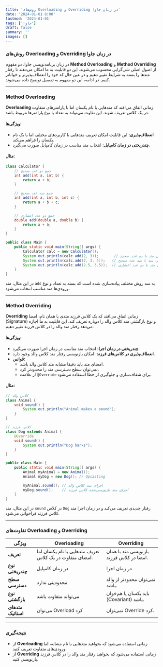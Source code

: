 ```yaml
---
title: 'روش‌های Overloading و Overriding در زبان جاوا'
date: '2024-01-01 8:00'
lastmod: '2024-01-01'
tags: ['جاوا']
draft: false
summary: ''
images: []
---
```


### روش‌های Overloading و Overriding در زبان جاوا

در زبان برنامه‌نویسی جاوا، دو مفهوم **Method Overloading** و **Method Overriding** از اصول اصلی شی‌گرایی محسوب می‌شوند. این دو قابلیت به ما امکان می‌دهند تا رفتار متدها را بسته به شرایط تغییر دهیم و در عین حال کد خود را انعطاف‌پذیرتر و خواناتر کنیم. در ادامه، این دو مفهوم به تفصیل توضیح داده می‌شوند.

---

### **Method Overloading**

**Overloading** زمانی اتفاق می‌افتد که متدهایی با نام یکسان اما با پارامترهای متفاوت در یک کلاس تعریف شوند. این تفاوت می‌تواند به تعداد یا نوع پارامترها مربوط باشد.

#### **ویژگی‌ها:**

- **انعطاف‌پذیری**: این قابلیت امکان تعریف متدهایی با کاربردهای مختلف اما با یک نام یکسان را فراهم می‌کند.
- **چندریختی در زمان کامپایل**: انتخاب متد مناسب در زمان کامپایل صورت می‌گیرد.

#### **مثال:**

```java
class Calculator {
    // جمع دو عدد صحیح
    int add(int a, int b) {
        return a + b;
    }

    // جمع سه عدد صحیح
    int add(int a, int b, int c) {
        return a + b + c;
    }

    // جمع دو عدد اعشاری
    double add(double a, double b) {
        return a + b;
    }
}

public class Main {
    public static void main(String[] args) {
        Calculator calc = new Calculator();
        System.out.println(calc.add(2, 3));       // فراخوانی متد با دو عدد صحیح
        System.out.println(calc.add(2, 3, 4));   // فراخوانی متد با سه عدد صحیح
        System.out.println(calc.add(2.5, 3.5));  // فراخوانی متد با دو عدد اعشاری
    }
}
```

در این مثال، متد `add` به سه روش مختلف پیاده‌سازی شده است که بسته به تعداد و نوع ورودی‌ها متد مناسب انتخاب می‌شود.

---

### **Method Overriding**

**Overriding** زمانی اتفاق می‌افتد که یک کلاس فرزند متدی با همان نام، امضا (Signature) و نوع بازگشتی متد کلاس والد را دوباره تعریف کند. این قابلیت به ما اجازه می‌دهد رفتار متد والد را در کلاس فرزند تغییر دهیم.

#### **ویژگی‌ها:**

- **چندریختی در زمان اجرا**: انتخاب متد مناسب در زمان اجرا صورت می‌گیرد.
- **انعطاف‌پذیری در کلاس‌های فرزند**: امکان بازنویسی رفتار متد کلاس والد وجود دارد.
- **قوانین:**
  - امضای متد باید دقیقا مشابه متد کلاس والد باشد.
  - نمی‌توان سطح دسترسی متد را محدودتر کرد.
  - از علامت `@Override` برای شفاف‌سازی و جلوگیری از خطا استفاده می‌شود.

#### **مثال:**

```java
// کلاس والد
class Animal {
    void sound() {
        System.out.println("Animal makes a sound");
    }
}

// کلاس فرزند
class Dog extends Animal {
    @Override
    void sound() {
        System.out.println("Dog barks");
    }
}

public class Main {
    public static void main(String[] args) {
        Animal myAnimal = new Animal();
        Animal myDog = new Dog(); // Upcasting

        myAnimal.sound(); // اجرای متد کلاس والد
        myDog.sound();    // اجرای متد بازنویسی‌شده کلاس فرزند
    }
}
```

در این مثال، متد `sound` در کلاس `Dog` رفتار جدیدی تعریف می‌کند و در زمان اجرا متد کلاس فرزند فراخوانی می‌شود.

---

### **تفاوت‌های Overloading و Overriding**

| ویژگی              | Overloading                                             | Overriding                               |
| ------------------ | ------------------------------------------------------- | ---------------------------------------- |
| **تعریف**          | تعریف متدهایی با نام یکسان اما امضای متفاوت در یک کلاس. | بازنویسی متد با همان امضا در کلاس فرزند. |
| **نوع چندریختی**   | در زمان کامپایل                                         | در زمان اجرا                             |
| **سطح دسترسی**     | محدودیتی ندارد                                          | نمی‌توان محدودتر از والد باشد.           |
| **نوع بازگشتی**    | می‌تواند متفاوت باشد                                    | باید یکسان یا هم‌خوان (Covariant) باشد.  |
| **متدهای استاتیک** | می‌توان Overload کرد                                    | نمی‌توان Override کرد.                   |

---

### **نتیجه‌گیری**

- از **Overloading** زمانی استفاده می‌شود که بخواهید متدهایی با نام مشابه، اما ورودی‌های متفاوت تعریف کنید.
- از **Overriding** زمانی استفاده می‌شود که بخواهید رفتار متد والد را در کلاس فرزند بازنویسی کنید.
